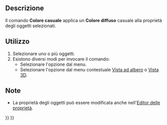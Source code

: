 <languages/>

{{Docnav/it
|[[Std_SetAppearance/it|Aspetto]]
|[[Part_ColorPerFace/it|Colore per faccia]]
|[[Std_View_Menu/it|Menu Visualizza]]
|IconL=Std_SetAppearance.svg
|IconR=Part_ColorPerFace.svg
|IconC=Freecad.svg
}}

{{GuiCommand/it
|Name=Std RandomColor
|Name/it=Colore casuale
|MenuLocation=Visualizza → Colore casuale
|Workbenches=Tutti
}}

<span id="Description"></span>
==Descrizione==

Il comando '''Colore casuale''' applica un '''Colore diffuso''' casuale alla proprietà {{PropertyView|Shape Appearance}} degli oggetti selezionati.

<span id="Usage"></span>
==Utilizzo== 

# Selezionare uno o più oggetti.
# Esistono diversi modi per invocare il comando:
#* Selezionare l'opzione {{MenuCommand|Visualizza → [[Image:Std_RandomColor.svg|16px]] Colore casuale}} dal menu.
#* Selezionare l'opzione {{MenuCommand|[[Image:Std_RandomColor.svg|16px]] Colore casuale}} dal menu contestuale [[Tree_view/it|Vista ad albero]] o [[3D_view/it|Vista 3D]].

<span id="Notes"></span>
==Note==

* La proprietà {{PropertyView/it|Shape Appearance}} degli oggetti può essere modificata anche nell'[[Property_editor/it|Editor delle proprietà]].


{{Docnav/it
|[[Std_SetAppearance/it|Aspetto]]
|[[Part_ColorPerFace/it|Colore per faccia]]
|[[Std_View_Menu/it|Menu Visualizza]]
|IconL=Std_SetAppearance.svg
|IconR=Part_ColorPerFace.svg
|IconC=Freecad.svg
}}

{{Std_Base_navi{{#translation:}}}}
{{Userdocnavi{{#translation:}}}}